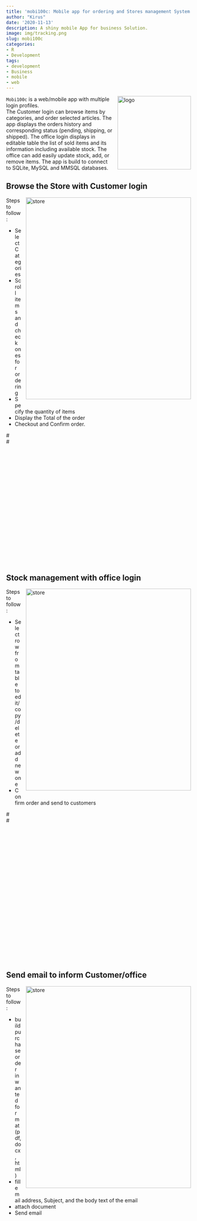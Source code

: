 ```yaml
---
title: 'mobi100c: Mobile app for ordering and Stores management System'
author: "Kirus"
date: '2020-11-13'
description: A shiny mobile App for business Solution.
image: img/tracking.png
slug: mobi100c
categories:
- R
- Development
tags:
- development
- Business
- mobile
- web
---
```


<img src="logo.png" alt="logo" align="right" width="200" style="padding: 0 0 10px 10px;" />

`Mobi100c` is a web/mobile app with multiple login profiles.    
The Customer login can browse items by categories, and order selected articles. The app displays the orders history and corresponding status (pending, shipping, or shipped). 
The office login displays in editable table the list of sold items and its information including available stock. 
The office can add easily update stock, add, or remove items.
The app is build to connect to SQLite, MySQL and MMSQL databases.


## Browse the Store with Customer login

<img src="store.png" alt="store" align="right" width="450" height="550" style="padding: 0 0 10px 10px;" />

Steps to follow:

* Select Categories
* Scroll items and check ones for ordering
* Specify the quantity of items
* Display the Total of the order
* Checkout and Confirm order.

#<div style="margin-bottom:350px;">
#</div>

## Stock management with office login


<img src="office.png" alt="store" align="right" width="450" height="550" style="padding: 0 0 10px 10px;" />

Steps to follow:

* Select row from table to edit/copy/delete or add new one
* Confirm order and send to customers


#<div style="margin-bottom:400px;">
#</div>

## Send email to inform Customer/office

<img src="email_page.png" alt="store" align="right" width="450" height="550" style="padding: 0 0 10px 10px;" />

Steps to follow:

* build purchase order in wanted format (pdf, docx, html)
* fill email address, Subject, and the body text of the email
* attach document
* Send email

